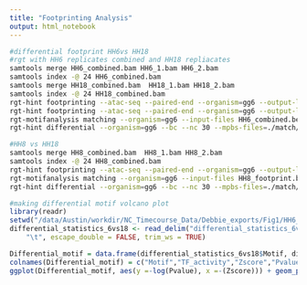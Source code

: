 ```yaml
---
title: "Footprinting Analysis"
output: html_notebook
---
```



```bash
#differential footprint HH6vs HH18
#rgt with HH6 replicates combined and HH18 repliacates
samtools merge HH6_combined.bam HH6_1.bam HH6_2.bam 
samtools index -@ 24 HH6_combined.bam 
samtools merge HH18_combined.bam  HH18_1.bam HH18_2.bam
samtools index -@ 24 HH18_combined.bam 
rgt-hint footprinting --atac-seq --paired-end --organism=gg6 --output-location=./ --output-prefix=HH6_combined HH6_combined.bam all_ATAC_400bp_fixed.bed 
rgt-hint footprinting --atac-seq --paired-end --organism=gg6 --output-location=./ --output-prefix=HH18_combined HH18_combined.bam all_ATAC_400bp_fixed.bed 
rgt-motifanalysis matching --organism=gg6 --input-files HH6_combined.bed HH18_combined.bed
rgt-hint differential --organism=gg6 --bc --nc 30 --mpbs-files=./match/HH6_combined_mpbs.bed,./match/HH18_combined_mpbs.bed --reads-files=HH6_combined.bam,HH18_combined.bam --conditions=HH6_combined,HH18_combined --output-location=HH6_vs_HH18

#HH8 vs HH18
samtools merge HH8_combined.bam  HH8_1.bam HH8_2.bam
samtools index -@ 24 HH8_combined.bam
rgt-hint footprinting --atac-seq --paired-end --organism=gg6 --output-location=./ --output-prefix=HH8_footprint HH8_combined.bam all_ATAC_400bp_fixed.bed 
rgt-motifanalysis matching --organism=gg6 --input-files HH8_footprint.bed HH18_combined.bed
rgt-hint differential --organism=gg6 --bc --nc 30 --mpbs-files=./match/HH8_footprint_mpbs.bed,./match/HH18_combined_mpbs.bed --reads-files=HH8_combined.bam,HH18_combined.bam --conditions=HH8_combined,HH18_combined --output-location=HH8_vs_HH18

```

```r
#making differential motif volcano plot
library(readr)
setwd("/data/Austin/workdir/NC_Timecourse_Data/Debbie_exports/Fig1/HH6_vs_HH18")
differential_statistics_6vs18 <- read_delim("differential_statistics_6vs18.csv", 
    "\t", escape_double = FALSE, trim_ws = TRUE)

Differential_motif = data.frame(differential_statistics_6vs18$Motif, differential_statistics_6vs18$TF_Activity, differential_statistics_6vs18$Z_score,differential_statistics_6vs18$P_values)
colnames(Differential_motif) = c("Motif","TF_activity","Zscore","Pvalue")
ggplot(Differential_motif, aes(y =-log(Pvalue), x =-(Zscore))) + geom_point() + ylim(0,15) +xlim(-5,5) +  geom_text(aes(label=ifelse(-Zscore>= 2.5,as.character(Motif),'')),hjust=0,vjust=0) + geom_text(aes(label=ifelse(Zscore>=2,as.character(Motif),'')),hjust=0,vjust=0) +theme_classic()

```



